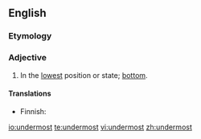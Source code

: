 ==English==

===Etymology===
{{confix|under|most}}

===Adjective===
{{en-adj}}

# In the [[lowest]] position or state; [[bottom]].

====Translations====
{{trans-top|lowest position}}
* Finnish: {{t|fi|alin}}
{{trans-mid}}
{{trans-bottom}}

[[io:undermost]]
[[te:undermost]]
[[vi:undermost]]
[[zh:undermost]]